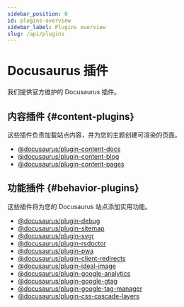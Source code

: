 ```yaml
---
sidebar_position: 0
id: plugins-overview
sidebar_label: Plugins overview
slug: /api/plugins
---
```


# Docusaurus 插件

我们提供官方维护的 Docusaurus 插件。

## 内容插件 {#content-plugins}

这些插件负责加载站点内容，并为您的主题创建可渲染的页面。

- [@docusaurus/plugin-content-docs](./plugin-content-docs.mdx)
- [@docusaurus/plugin-content-blog](./plugin-content-blog.mdx)
- [@docusaurus/plugin-content-pages](./plugin-content-pages.mdx)

## 功能插件 {#behavior-plugins}

这些插件将为您的 Docusaurus 站点添加实用功能。

- [@docusaurus/plugin-debug](./plugin-debug.mdx)
- [@docusaurus/plugin-sitemap](./plugin-sitemap.mdx)
- [@docusaurus/plugin-svgr](./plugin-svgr.mdx)
- [@docusaurus/plugin-rsdoctor](./plugin-rsdoctor.mdx)
- [@docusaurus/plugin-pwa](./plugin-pwa.mdx)
- [@docusaurus/plugin-client-redirects](./plugin-client-redirects.mdx)
- [@docusaurus/plugin-ideal-image](./plugin-ideal-image.mdx)
- [@docusaurus/plugin-google-analytics](./plugin-google-analytics.mdx)
- [@docusaurus/plugin-google-gtag](./plugin-google-gtag.mdx)
- [@docusaurus/plugin-google-tag-manager](./plugin-google-tag-manager.mdx)
- [@docusaurus/plugin-css-cascade-layers](./plugin-css-cascade-layers.mdx)